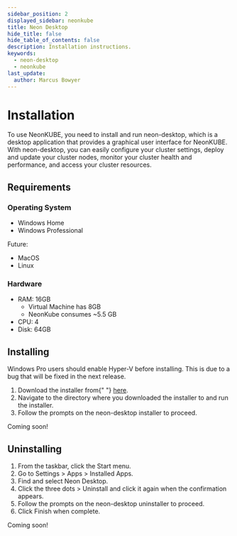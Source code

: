 ---
sidebar_position: 2
displayed_sidebar: neonkube
title: Neon Desktop
hide_title: false
hide_table_of_contents: false
description: Installation instructions.
keywords:
  - neon-desktop
  - neonkube
last_update:
  author: Marcus Bowyer
---


# Installation

To use NeonKUBE, you need to install and run neon-desktop, which is a desktop application that provides a graphical
user interface for NeonKUBE. With neon-desktop, you can easily configure your cluster settings, deploy and update your
cluster nodes, monitor your cluster health and performance, and access your cluster resources.

## Requirements

### Operating System

- Windows Home
- Windows Professional

Future:

- MacOS
- Linux

### Hardware

- RAM: 16GB
  - Virtual Machine has 8GB
  - NeonKube consumes ~5.5 GB
- CPU: 4
- Disk: 64GB

## Installing

<Tabs groupId="operating-systems">
  <TabItem value="win" label="Windows">
    <Admonition type="note">
      <p>
        Windows Pro users should enable Hyper-V before installing. This is due
        to a bug that will be fixed in the next release.
      </p>
    </Admonition>
    <ol>
      <li>
        Download the installer from{" "}
        <a href="https://neonkube.io/download?os=windows">here</a>.
      </li>
      <li>
        Navigate to the directory where you downloaded the installer to and run
        the installer.
      </li>
      <li>Follow the prompts on the neon-desktop installer to proceed.</li>
    </ol>
  </TabItem>
  <TabItem value="macos" label="MacOS">
    Coming soon!
  </TabItem>
</Tabs>

## Uninstalling

<Tabs groupId="operating-systems">
  <TabItem value="win" label="Windows">
    <ol>
      <li>From the taskbar, click the Start menu.</li>
      <li>Go to Settings > Apps > Installed Apps.</li>
      <li>Find and select Neon Desktop.</li>
      <li>
        Click the three dots > Uninstall and click it again when the
        confirmation appears.
      </li>
      <li>Follow the prompts on the neon-desktop uninstaller to proceed.</li>
      <li>Click Finish when complete.</li>
    </ol>
  </TabItem>
  <TabItem value="macos" label="MacOS">
    Coming soon!
  </TabItem>
</Tabs>
